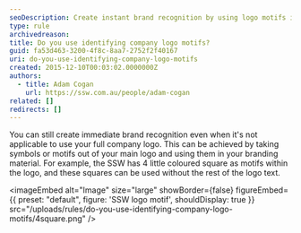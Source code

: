 ```yaml
---
seoDescription: Create instant brand recognition by using logo motifs independently of your full company logo, leveraging symbols and elements that define your identity.
type: rule
archivedreason:
title: Do you use identifying company logo motifs?
guid: fa53d463-3200-4f8c-8aa7-2752f2f40167
uri: do-you-use-identifying-company-logo-motifs
created: 2015-12-10T00:03:02.0000000Z
authors:
  - title: Adam Cogan
    url: https://ssw.com.au/people/adam-cogan
related: []
redirects: []
---
```


You can still create immediate brand recognition even when it's not applicable to use your full company logo. This can be achieved by taking symbols or motifs out of your main logo and using them in your branding material.
For example, the SSW has 4 little coloured square as motifs within the logo, and these squares can be used without the rest of the logo text.


<imageEmbed
  alt="Image"
  size="large"
  showBorder={false}
  figureEmbed={{
    preset: "default",
    figure: 'SSW logo motif',
    shouldDisplay: true
  }}
  src="/uploads/rules/do-you-use-identifying-company-logo-motifs/4square.png"
/>